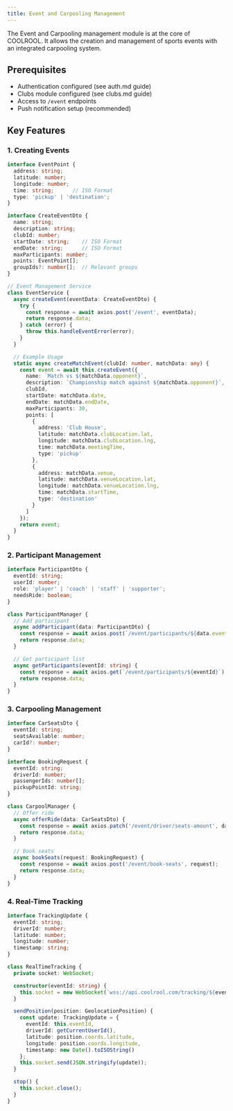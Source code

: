 ```yaml
---
title: Event and Carpooling Management
---
```

The Event and Carpooling management module is at the core of COOLROOL. It allows the creation and management of sports events with an integrated carpooling system.

## Prerequisites
- Authentication configured (see auth.md guide)
- Clubs module configured (see clubs.md guide)
- Access to `/event` endpoints
- Push notification setup (recommended)

## Key Features

### 1. Creating Events
```typescript
interface EventPoint {
  address: string;
  latitude: number;
  longitude: number;
  time: string;      // ISO Format
  type: 'pickup' | 'destination';
}

interface CreateEventDto {
  name: string;
  description: string;
  clubId: number;
  startDate: string;    // ISO Format
  endDate: string;      // ISO Format
  maxParticipants: number;
  points: EventPoint[];
  groupIds?: number[];  // Relevant groups
}

// Event Management Service
class EventService {
  async createEvent(eventData: CreateEventDto) {
    try {
      const response = await axios.post('/event', eventData);
      return response.data;
    } catch (error) {
      throw this.handleEventError(error);
    }
  }

  // Example Usage
  static async createMatchEvent(clubId: number, matchData: any) {
    const event = await this.createEvent({
      name: `Match vs ${matchData.opponent}`,
      description: `Championship match against ${matchData.opponent}`,
      clubId,
      startDate: matchData.date,
      endDate: matchData.endDate,
      maxParticipants: 30,
      points: [
        {
          address: 'Club House',
          latitude: matchData.clubLocation.lat,
          longitude: matchData.clubLocation.lng,
          time: matchData.meetingTime,
          type: 'pickup'
        },
        {
          address: matchData.venue,
          latitude: matchData.venueLocation.lat,
          longitude: matchData.venueLocation.lng,
          time: matchData.startTime,
          type: 'destination'
        }
      ]
    });
    return event;
  }
}
```

### 2. Participant Management
```typescript
interface ParticipantDto {
  eventId: string;
  userId: number;
  role: 'player' | 'coach' | 'staff' | 'supporter';
  needsRide: boolean;
}

class ParticipantManager {
  // Add participant
  async addParticipant(data: ParticipantDto) {
    const response = await axios.post(`/event/participants/${data.eventId}`, data);
    return response.data;
  }

  // Get participant list
  async getParticipants(eventId: string) {
    const response = await axios.get(`/event/participants/${eventId}`);
    return response.data;
  }
}
```

### 3. Carpooling Management
```typescript
interface CarSeatsDto {
  eventId: string;
  seatsAvailable: number;
  carId?: number;
}

interface BookingRequest {
  eventId: string;
  driverId: number;
  passengerIds: number[];
  pickupPointId: string;
}

class CarpoolManager {
  // Offer ride
  async offerRide(data: CarSeatsDto) {
    const response = await axios.patch('/event/driver/seats-amount', data);
    return response.data;
  }

  // Book seats
  async bookSeats(request: BookingRequest) {
    const response = await axios.post('/event/book-seats', request);
    return response.data;
  }
}
```

### 4. Real-Time Tracking
```typescript
interface TrackingUpdate {
  eventId: string;
  driverId: number;
  latitude: number;
  longitude: number;
  timestamp: string;
}

class RealTimeTracking {
  private socket: WebSocket;

  constructor(eventId: string) {
    this.socket = new WebSocket(`wss://api.coolrool.com/tracking/${eventId}`);
  }

  sendPosition(position: GeolocationPosition) {
    const update: TrackingUpdate = {
      eventId: this.eventId,
      driverId: getCurrentUserId(),
      latitude: position.coords.latitude,
      longitude: position.coords.longitude,
      timestamp: new Date().toISOString()
    };
    this.socket.send(JSON.stringify(update));
  }

  stop() {
    this.socket.close();
  }
}
```

